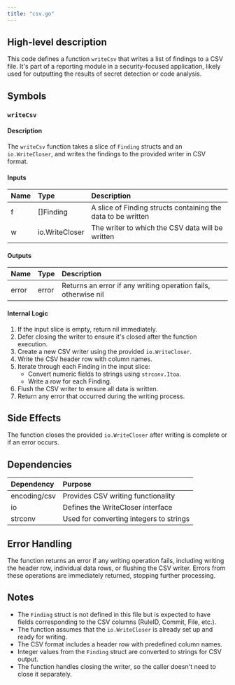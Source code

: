 ```yaml
---
title: "csv.go"
---
```


## High-level description
This code defines a function `writeCsv` that writes a list of findings to a CSV file. It's part of a reporting module in a security-focused application, likely used for outputting the results of secret detection or code analysis.

## Symbols

### `writeCsv`
#### Description
The `writeCsv` function takes a slice of `Finding` structs and an `io.WriteCloser`, and writes the findings to the provided writer in CSV format.

#### Inputs
| Name | Type | Description |
|:-----|:-----|:------------|
| f | []Finding | A slice of Finding structs containing the data to be written |
| w | io.WriteCloser | The writer to which the CSV data will be written |

#### Outputs
| Name | Type | Description |
|:-----|:-----|:------------|
| error | error | Returns an error if any writing operation fails, otherwise nil |

#### Internal Logic
1. If the input slice is empty, return nil immediately.
2. Defer closing the writer to ensure it's closed after the function execution.
3. Create a new CSV writer using the provided `io.WriteCloser`.
4. Write the CSV header row with column names.
5. Iterate through each Finding in the input slice:
   - Convert numeric fields to strings using `strconv.Itoa`.
   - Write a row for each Finding.
6. Flush the CSV writer to ensure all data is written.
7. Return any error that occurred during the writing process.

## Side Effects
The function closes the provided `io.WriteCloser` after writing is complete or if an error occurs.

## Dependencies
| Dependency | Purpose |
|:-----------|:--------|
| encoding/csv | Provides CSV writing functionality |
| io | Defines the WriteCloser interface |
| strconv | Used for converting integers to strings |

## Error Handling
The function returns an error if any writing operation fails, including writing the header row, individual data rows, or flushing the CSV writer. Errors from these operations are immediately returned, stopping further processing.

## Notes
- The `Finding` struct is not defined in this file but is expected to have fields corresponding to the CSV columns (RuleID, Commit, File, etc.).
- The function assumes that the `io.WriteCloser` is already set up and ready for writing.
- The CSV format includes a header row with predefined column names.
- Integer values from the `Finding` struct are converted to strings for CSV output.
- The function handles closing the writer, so the caller doesn't need to close it separately.